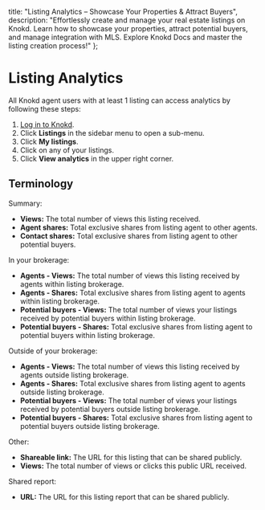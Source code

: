 
<meta name="og:title" content="Access Listing Analytics with Knokd" />
<meta name="og:description" content="Effortlessly create & manage listings on Knokd. Learn how to showcase properties, attract buyers, and manage MLS integration. Explore Knokd Docs & master the process!"/>

  title: "Listing Analytics – Showcase Your Properties & Attract Buyers",
  description: "Effortlessly create and manage your real estate listings on Knokd. Learn how to showcase your properties, attract potential buyers, and manage integration with MLS. Explore Knokd Docs and master the listing creation process!"
};

<HeroPattern />

# Listing Analytics

All Knokd agent users with at least 1 listing can access analytics by following these steps:

1. <a href="https://app.knokd.com/login" target="_blank">Log in to Knokd</a>.
1. Click **Listings** in the sidebar menu to open a sub-menu.
1. Click **My listings**.
1. Click on any of your listings.
1. Click **View analytics** in the upper right corner.

<Screenshot 
  src="/images/screenshots/listing-category.png"
  alt="Analytics view for Knokd listings"
/>

## Terminology

Summary:
  * **Views:** The total number of views this listing received.
  * **Agent shares:** Total exclusive shares from listing agent to other agents.
  * **Contact shares:** Total exclusive shares from listing agent to other potential buyers.

In your brokerage:
  * **Agents - Views:** The total number of views this listing received by agents within listing brokerage.
  * **Agents - Shares:** Total exclusive shares from listing agent to agents within listing brokerage.
  * **Potential buyers - Views:** The total number of views your listings received by potential buyers within listing brokerage.
  * **Potential buyers - Shares:** Total exclusive shares from listing agent to potential buyers within listing brokerage.

Outside of your brokerage:
  * **Agents - Views:** The total number of views this listing received by agents outside listing brokerage.
  * **Agents - Shares:** Total exclusive shares from listing agent to agents outside listing brokerage.
  * **Potential buyers - Views:** The total number of views your listings received by potential buyers outside listing brokerage.
  * **Potential buyers - Shares:** Total exclusive shares from listing agent to potential buyers outside listing brokerage.

Other:
  * **Shareable link:** The URL for this listing that can be shared publicly.
  * **Views:** The total number of views or clicks this public URL received.

Shared report:
  * **URL:** The URL for this listing report that can be shared publicly.
